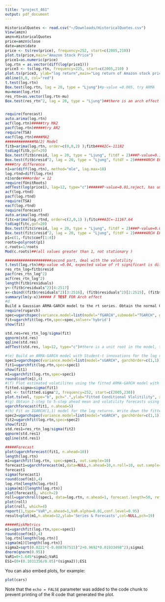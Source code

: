 ```yaml
---
title: "project_461"
output: pdf_document
---
```



```r
HistoricalQuotes <- read.csv("~/Downloads/HistoricalQuotes.csv")
View(amzn)
amzn=HistoricalQuotes
price=amzn$close
date=amzn$date
price <- ts(rev(price), frequency=252, start=c(2005,210))
plot.ts(price,main="Amazon Stock Price")
price1=as.numeric(price)
log.rtn = as.vector(diff(log(price1)))
price3 <- ts(log.rtn, frequency=225, start=c(2005,210) )
plot.ts(price3, ylab="log return",main="Log return of Amazon stock price")
abline(0,0, col="red")
t.test(log.rtn)
Box.test(log.rtn, lag = 20, type = "Ljung")#p-value =0.005, try ARMA
mu=mean(log.rtn)
res_rtn=as.vector(log.rtn-mu)
Box.test(res_rtn^2, lag = 20, type = "Ljung")##there is an arch effect


require(forecast)
auto.arima(log.rtn)
acf(log.rtn)#####try MA2
pacf(log.rtn)#####try AR2
require(TSA)
eacf(log.rtn)####MA2
#############MA(2) Model
fitb=arima(log.rtn, order=c(0,0,2) );fitb###AIC=-11182
tsdiag(fitb,gof=20)
Box.test(fitb$resid, lag = 20, type = "Ljung", fitdf = 2)###P-value=0.1
Box.test(fitb$resid^2, lag = 20, type = "Ljung", fitdf = 2)#####ARCH EFFECT
####try difference 
n1=ar(diff(log.rtn), method="mle", lag.max=10)
log.rtnd=diff(log.rtn)
n1$order###order = 12
require(fUnitRoots)
adfTest(log(price1), lag=12, type="c")######P-value=0.01,reject, has unit root, it is stationary 
acf(log.rtnd)
pacf(log.rtnd)
require(TSA)
eacf(log.rtnd)
require(forecast)
auto.arima(log.rtnd)
fitc=arima(log.rtnd, order=c(2,0,1) );fitc###AIC=-11167.64
tsdiag(fitc,gof=20)
Box.test(fitc$resid, lag = 20, type = "Ljung", fitdf = 2)###P-value=0.09
Box.test(fitc$resid^2, lag = 20, type = "Ljung", fitdf = 2)#####ARCH EFFECT
p1=c(1,-fitc$coef[1:4])
roots=polyroot(p1)
c.roots=1/roots
Mod(c.roots)##(all values greater than 1, not stationary )

#####################second part, deal with the valotility
t.test(log.rtn)##p-value =0.04, expected value of rt significant is different from 0, need a constant
res_rtn_log=fitb$resid 
pacf(res_rtn_log^2)
acf(res_rtn_log^2)
length(fitb$residuals)
y<-(fitb$residuals^2)[4:2517]
x<-cbind((fitb$residuals^2)[3:2516], (fitb$residuals^2)[2:2515], (fitb$residuals^2)[1:2514])
summary(lm(y~x))##### F TEST FOR Arch effect
#d  
Build a Gaussian ARMA-GARCH model to the rt series. Obtain the normal QQ-plot of the standardized residuals, and write down the fitted model. Is the model adequate? Why?
require(rugarch)
spec=ugarchspec(variance.model=list(model="fGARCH",submodel="TGARCH", garchOrder=c(1,1)),mean.model=list(armaOrder=c(0,2)),distribution.model="norm")
fit=ugarchfit(log.rtn,spec=spec,solver='hybrid')
show(fit)

std.res=res_rtn_log/sigma(fit)
qqnorm(std.res)
qqline(std.res)
adfTest(std.res, lag=12, type="c")#there is a unit root in the model, try IGarch

#(e) Build an ARMA-GARCH model with Student-t innovations for the log return series. Perform model checking and write down the fitted model.
spec1=ugarchspec(variance.model=list(model="sGARCH", garchOrder=c(1,1)),mean.model=list(armaOrder=c(0,2)),distribution.model="std")
fit1=ugarchfit(log.rtn,spec=spec1)
show(fit1)
m1=ugarchfit(log.rtn,spec=spec1)
round(coef(m1),4)
#(f) Plot estimated volatilites using the fitted ARMA-GARCH model with Student-t innovations.
fitted.sigma=sigma(fit1)
vol <- ts(fitted.sigma^2, frequency=252, start=c(2005,230))
plot.ts(vol, type="b", pch=".",ylab="Fitted Conditional Vlolitility", xlab="Time", main="Volatility")
#(g) Obtain 1-step to 5-step ahead mean and volatility forecasts using the fitted ARMA-GARCH model with Student-t innovations.
ugarchforecast(fit1, n.ahead=5)
#(h) Fit an IGARCH(1,1) model for the log returns. Write down the fitted model. Is the IGARCHmodel adequate? Why
spec2=ugarchspec(variance.model=list(model="eGARCH", garchOrder=c(1,1)),mean.model=list(armaOrder=c(0,2)),distribution.model="std")
fit2=ugarchfit(log.rtn,spec=spec2)
show(fit2)
std.res1=res_rtn_log/sigma(fit2)
qqnorm(std.res1)
qqline(std.res1)

#####Forecast 
plot(ugarchforecast(fit1, n.ahead=10))
length(log.rtn)
m1=ugarchfit(log.rtn, spec=spec1, out.sample=10)
forecast1=ugarchforecast(m1,data=NULL,n.ahead=10,n.roll=10, out.sample=200)
forecast1
sigma(forecast1)
round(coef(m1),4)
log.rtn[length(log.rtn)]
sigma(m1)[length(log.rtn)]
plot(forecast1, which=2)
roll=ugarchroll(spec1, data=log.rtn, n.ahead=1, forecast.length=50, refit.every=10, refit.window=c("moving"),calculate.VaR=T,keep.coef=T)
plot(roll)
plot(roll, which=4)
report(1,type="VaR",n.ahead=1,VaR.alpha=0.01,conf.level=0.95)
result=plot(m1,n.ahead=12,ylab='Series & Forecasts',col=NULL,pch=19)

#####RiskMetrics
m1=ugarchfit(log.rtn,spec=spec1)
round(coef(m1),4)
log.rtn[length(log.rtn)]
sigma(m1)[length(log.rtn)]
sigma2=sqrt(0.0221*(-0.008767515)^2+0.9692*0.01933498^2);sigma1
dnorm(qnorm(0.95))
VaR1=0+1.645*sigma1;VaR1
ES1=(0+(0.1031356/0.05)*(sigma2));ES1
```

You can also embed plots, for example:

```r
plot(cars)
```

Note that the `echo = FALSE` parameter was added to the code chunk to prevent printing of the R code that generated the plot.
